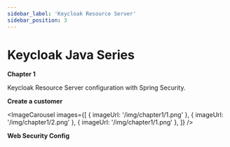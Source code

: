 ```yaml
---
sidebar_label: 'Keycloak Resource Server'
sidebar_position: 3
---
```



# Keycloak Java Series

**Chapter 1**

<Highlight color="#e91e63">Keycloak Resource Server</Highlight> configuration with Spring Security.

**Create a customer**

<ImageCarousel
  images={[
    { imageUrl: '/img/chapter1/1.png' },
    { imageUrl: '/img/chapter1/2.png' },
    { imageUrl: '/img/chapter1/1.png' },
  ]} />

**Web Security Config**


<ShikiCodeBlock language="java" theme="catppuccin-frappe"
                source="https://raw.githubusercontent.com/stokilo/keycloack-docs/refs/heads/main/chapters/chapter1-resource-server/src/main/java/org/sstec/resourceserver/SecurityConfig.java" />



